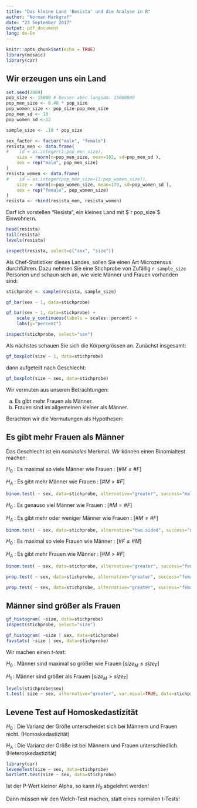 ```yaml
---
title: "Das kleine Land 'Resista' und die Analyse in R"
author: "Norman Markgraf"
date: "23 September 2017"
output: pdf_document
lang: de-De
---
```


```r
knitr::opts_chunk$set(echo = TRUE)
library(mosaic)
library(car)
```

## Wir erzeugen uns ein Land

```r
set.seed(2009)
pop_size <- 15000 # besser aber langsam: 15000000
pop_men_size <- 0.48 * pop_size
pop_women_size <- pop_size-pop_men_size
pop_men_sd <- 10
pop_women_sd <-12

sample_size <- .10 * pop_size

sex_factor <- factor("male", "female") 
resista_men <- data.frame(
#    id = as.integer(1:pop_men_size),
    size = rnorm(n=pop_men_size, mean=182, sd=pop_men_sd ),
    sex = rep("male", pop_men_size)
)
resista_women <- data.frame(
#    id = as.integer(pop_men_size+(1:pop_women_size)),
    size = rnorm(n=pop_women_size, mean=170, sd=pop_women_sd ),
    sex = rep("female", pop_women_size)
)
resista <- rbind(resista_men, resista_women)
```


Darf ich vorstellen "Resista", ein kleines Land mit $`r pop_size`$ Einwohnern.

```r
head(resista)
tail(resista)
levels(resista)

inspect(resista, select=c("sex", "size"))

```

Als Chef-Statistiker dieses Landes, sollen Sie einen Art Microzensus durchführen. Dazu nehmen Sie eine Stichprobe von Zufällig `r sample_size` Personen und schaun sich an, wie viele Männer und Frauen vorhanden sind:

```r
stichprobe <- sample(resista, sample_size)

gf_bar(sex ~ 1, data=stichprobe)

gf_bar(sex ~ 1, data=stichprobe) + 
    scale_y_continuous(labels = scales::percent) +
    labs(y="percent")

inspect(stichprobe, select="sex")
```

Als nächstes schauen Sie sich die Körpergrössen an. Zunächst insgesamt:

```r
gf_boxplot(size ~ 1, data=stichprobe)
```

dann aufgeteilt nach Geschlecht:

```r
gf_boxplot(size ~ sex, data=stichprobe)
```

Wir vermuten aus unseren Betrachtungen:

a) Es gibt mehr Frauen als Männer.
b) Frauen sind im allgemeinen kleiner als Männer.


Berachten wir die Vermutungen als Hypothesen:

## Es gibt mehr Frauen als Männer

Das Geschlecht ist ein *nominales* Merkmal. Wir können einen Binomialtest machen:

$H_0$ : Es maximal so viele Männer wie Frauen : [$\#M \leq \#F$]

$H_A$ : Es gibt mehr Männer wie Frauen : [$\#M > \#F$]

```r
binom.test( ~ sex, data=stichprobe, alternative="greater", success="male")
```

$H_0$ : Es genauso viel Männer wie Frauen : [$\#M = \#F$]

$H_A$ : Es gibt mehr oder weniger Männer wie Frauen : [$\#M \neq \#F$]

```r
binom.test( ~ sex, data=stichprobe, alternative="two.sided", success="male")
```

$H_0$ : Es maximal so viele Frauen wie Männer : [$\#F \leq \#M$]

$H_A$ : Es gibt mehr Frauen wie Männer : [$\#M > \#F$]

```r
binom.test( ~ sex, data=stichprobe, alternative="greater", success="female")
```

```r
prop.test( ~ sex, data=stichprobe, alternative="greater", success="female")
```

```r
prop.test( ~ sex, data=stichprobe, alternative="greater", success="female", conf.level=.90)
```


## Männer sind größer als Frauen

```r
gf_histogram( ~size, data=stichprobe)
inspect(stichprobe, select="size")
```

```r
gf_histogram( ~size | sex, data=stichprobe)
favstats( ~size | sex, data=stichprobe)
```

Wir machen einen *t-test*:

$H_0$ : Männer sind maximal so größer wie Frauen [$size_{M} \leq size_{F}$]

$H_1$ : Männer sind größer als Frauen [$size_{M} > size_{F}$]


```r
levels(stichprobe$sex)
t.test( size ~ sex, alternative="greater", var.equal=TRUE, data=stichprobe)
```

## Levene Test auf Homoskedastizität

$H_0$ : Die Varianz der Größe unterscheidet sich bei Männern und Frauen nicht. (Homoskedastizität)

$H_A$ : Die Varianz der Größe ist bei Männern und Frauen unterschiedlich. (Heteroskedastizität)

```r
library(car)
leveneTest(size ~ sex, data=stichprobe)
bartlett.test(size ~ sex, data=stichprobe)
```

Ist der P-Wert kleiner Alpha, so kann $H_0$ abgelehnt werden!

Dann müssen wir den Welch-Test machen, statt eines normalen t-Tests!

